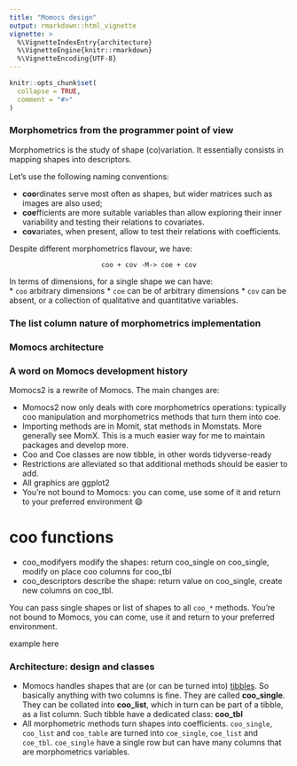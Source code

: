 ```yaml
---
title: "Momocs design"
output: rmarkdown::html_vignette
vignette: >
  %\VignetteIndexEntry{architecture}
  %\VignetteEngine{knitr::rmarkdown}
  %\VignetteEncoding{UTF-8}
---
```


```r
knitr::opts_chunk$set(
  collapse = TRUE,
  comment = "#>"
)
```

### Morphometrics from the programmer point of view
Morphometrics is the study of shape (co)variation. It essentially consists in mapping shapes into descriptors.

Let's use the following naming conventions: 

* **coo**rdinates serve most often as shapes, but wider matrices such as images are also used;
* **coe**fficients are more suitable variables than allow exploring their inner variability and testing their relations to covariates.
* **cov**ariates, when present, allow to test their relations with coefficients.

Despite different morphometrics flavour, we have:

<center>
```coo + cov -M-> coe + cov```
</center>

In terms of dimensions, for a single shape we can have:  
 * `coo` arbitrary dimensions
 * `coe` can be of arbitrary dimensions
 * `cov` can be absent, or a collection of qualitative and quantitative variables.

### The list column nature of morphometrics implementation

### Momocs architecture

### A word on Momocs development history




Momocs2 is a rewrite of Momocs. The main changes are:

* Momocs2 now only deals with core morphometrics operations: typically coo manipulation and morphometrics methods that turn them into coe.
* Importing methods are in Momit, stat methods in Momstats. More generally see MomX. This is a much easier way for me to maintain packages and develop more.
* Coo and Coe classes are now tibble, in other words tidyverse-ready
* Restrictions are alleviated so that additional methods should be easier to add.
* All graphics are ggplot2
* You're not bound to Momocs: you can come, use some of it and return to your preferred environment 😄

# coo functions

 * coo_modifyers modify the shapes: return coo_single on coo_single, modify on place coo columns for coo_tbl
 * coo_descriptors describe the shape: return value on coo_single, create new columns on coo_tbl.

You can pass single shapes or list of shapes to all `coo_*` methods. You're not bound to Momocs, you can come, use it and return to your preferred environment.

example here

### Architecture: design and classes

 * Momocs handles shapes that are (or can be turned into) [tibbles](https://tibble.tidyverse.org/). So basically anything with two columns is fine. They are called **coo_single**. They can be collated into **coo_list**, which in turn can be part of a tibble, as a list column. Such tibble have a dedicated class: **coo_tbl**
 * All morphometric methods turn shapes into coefficients. `coo_single`, `coo_list` and `coo_table` are turned into `coe_single`, `coe_list` and `coe_tbl`. `coe_single` have a single row but can have many columns that are morphometrics variables.







